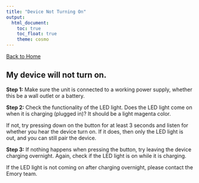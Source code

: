 ```yaml
---
title: "Device Not Turning On"
output: 
  html_document:
    toc: true
    toc_float: true
    theme: cosmo
---
```


[Back to Home](index.html)

## My device will not turn on.

**Step 1:** Make sure the unit is connected to a working power supply, whether this be a wall outlet or a battery.

**Step 2:** Check the functionality of the LED light. Does the LED light come on when it is charging (plugged in)? It should be a light magenta color.

If not, try pressing down on the button for at least 3 seconds and listen for whether you hear the device turn on. If it does, then only the LED light is out, and you can still pair the device.

**Step 3:** If nothing happens when pressing the button, try leaving the device charging overnight. Again, check if the LED light is on while it is charging.

If the LED light is not coming on after charging overnight, please contact the Emory team.
